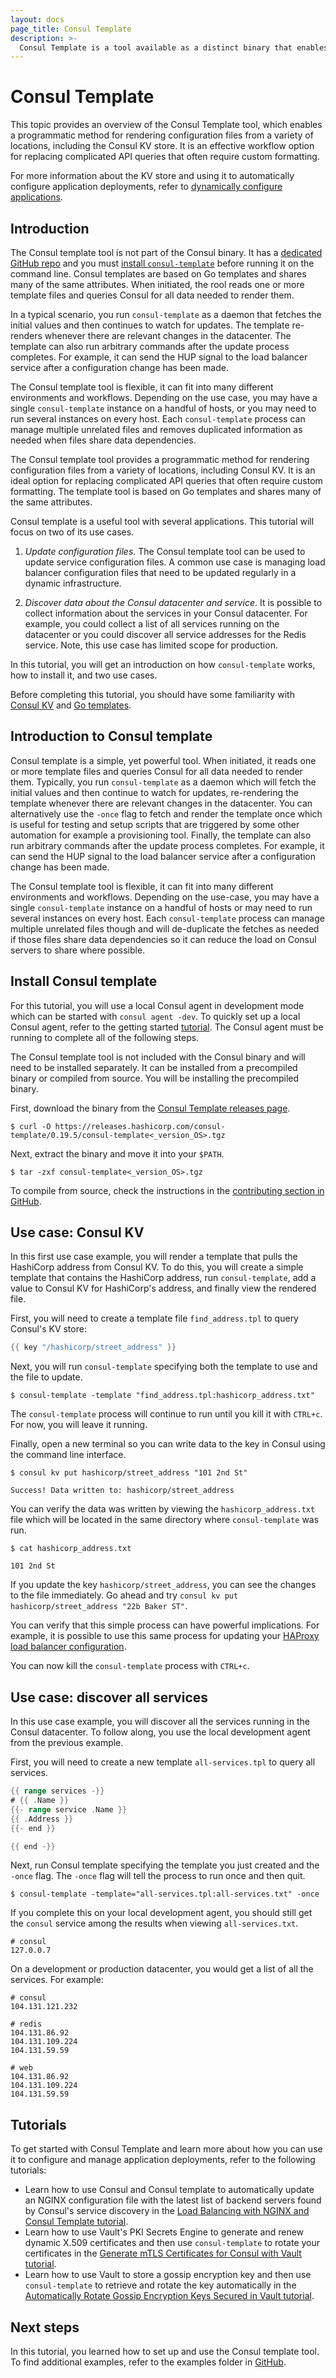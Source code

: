 ```yaml
---
layout: docs
page_title: Consul Template
description: >-
  Consul Template is a tool available as a distinct binary that enables dynamic application configuration and secrets rotation for Consul deployments based on Go templates.
---
```


# Consul Template

This topic provides an overview of the Consul Template tool, which enables a programmatic method for rendering configuration files from a variety of locations, including the Consul KV store. It is an effective workflow option for replacing complicated API queries that often require custom formatting.

For more information about the KV store and using it to automatically configure application deployments, refer to [dynamically configure applications](/consul/docs/dynamic-app/consul-template).

## Introduction

The Consul template tool is not part of the Consul binary. It has a [dedicated GitHub repo](https://github.com/hashicorp/consul-template) and you must [install `consul-template`](https://github.com/hashicorp/consul-template#installation) before running it on the command line. Consul templates are based on Go templates and shares many of the same attributes. When initiated, the rool reads one or more template files and queries Consul for all data needed to render them.

In a typical scenario, you run `consul-template` as a daemon that fetches the initial values and then continues to watch for updates. The template re-renders whenever there are relevant changes in the datacenter. The template can also run arbitrary commands after the update process completes. For example, it can send the HUP signal to the load balancer service after a configuration change has been made.

The Consul template tool is flexible, it can fit into many different environments and workflows. Depending on the use case, you may have a single `consul-template` instance on a handful of hosts, or you may need to run several instances on every host. Each `consul-template` process can manage multiple unrelated files and removes duplicated information as needed when files share data dependencies.

The Consul template tool provides a programmatic method for rendering 
configuration files from a variety of locations, including Consul KV. It is an 
ideal option for replacing complicated API queries that often require custom 
formatting.
The template tool is based on Go templates and shares many of the same attributes.

Consul template is a useful tool with several applications. This tutorial will 
focus on two of its use cases.

1. _Update configuration files_. The Consul template tool can be used
   to update service configuration files. A common use case is managing load
   balancer configuration files that need to be updated regularly in a dynamic
   infrastructure.

1. _Discover data about the Consul datacenter and service_. It is possible to collect
   information about the services in your Consul datacenter. For example, you could
   collect a list of all services running on the datacenter or you could discover all
   service addresses for the Redis service. Note, this use case has limited
   scope for production.

In this tutorial, you will get an introduction on how `consul-template` works,
how to install it, and two use cases.

Before completing this tutorial, you should have some familiarity with
[Consul KV](/consul/tutorials/interactive/get-started-key-value-store)
and [Go templates](https://golang.org/pkg/text/template/).

## Introduction to Consul template

Consul template is a simple, yet powerful tool. When initiated, it reads one or 
more template files and queries Consul for all data needed to render them. 
Typically, you run `consul-template` as a daemon which will fetch the initial 
values and then continue to watch for updates, re-rendering the template 
whenever there are relevant changes in the datacenter. You can alternatively use 
the `-once` flag to fetch and render the template once which is useful for 
testing and setup scripts that are triggered by some other automation for 
example a provisioning tool. Finally, the template can also run arbitrary 
commands after the update process completes. For example, it can send the HUP 
signal to the load balancer service after a configuration change has been made.

The Consul template tool is flexible, it can fit into many different 
environments and workflows. Depending on the use-case, you may have a single 
`consul-template` instance on a handful of hosts or may need to run several 
instances on every host. Each `consul-template` process can manage multiple 
unrelated files though and will de-duplicate the fetches as needed if those 
files share data dependencies so it can reduce the load on Consul servers to 
share where possible.

## Install Consul template

For this tutorial, you will use a local Consul agent in development mode which 
can be started with `consul agent -dev`. To quickly set up a local Consul agent, 
refer to the getting started [tutorial](/consul/tutorials/get-started-vms/virtual-machine-gs-deploy). 
The Consul agent must be running to complete all of the following steps.

The Consul template tool is not included with the Consul binary and will need to 
be installed separately. It can be installed from a precompiled binary or 
compiled from source. You will be installing the precompiled binary.

First, download the binary from the 
[Consul Template releases page](https://releases.hashicorp.com/consul-template/).

```shell-session
$ curl -O https://releases.hashicorp.com/consul-template/0.19.5/consul-template<_version_OS>.tgz
```

Next, extract the binary and move it into your `$PATH`.

```shell-session
$ tar -zxf consul-template<_version_OS>.tgz
```

To compile from source, check the instructions in the
[contributing section in GitHub](https://github.com/hashicorp/consul-template#contributing).

## Use case: Consul KV

In this first use case example, you will render a template that pulls the 
HashiCorp address from Consul KV. To do this, you will create a simple template 
that contains the HashiCorp address, run `consul-template`, add a value to 
Consul KV for HashiCorp's address, and finally view the rendered file.

First, you will need to create a template file `find_address.tpl` to query
Consul's KV store:

<CodeBlockConfig filename="find_address.tpl">

```go
{{ key "/hashicorp/street_address" }}
```

</CodeBlockConfig>

Next, you will run `consul-template` specifying both the template to use and the 
file to update.

```shell-session
$ consul-template -template "find_address.tpl:hashicorp_address.txt"
```

The `consul-template` process will continue to run until you kill it with 
`CTRL+c`. For now, you will leave it running.

Finally, open a new terminal so you can write data to the key in Consul using 
the command line interface.

```shell-session
$ consul kv put hashicorp/street_address "101 2nd St"

Success! Data written to: hashicorp/street_address
```

You can verify the data was written by viewing the `hashicorp_address.txt` file 
which will be located in the same directory where `consul-template` was run.

```shell-session
$ cat hashicorp_address.txt

101 2nd St
```

If you update the key `hashicorp/street_address`, you can see the changes to the 
file immediately. Go ahead and try `consul kv put hashicorp/street_address "22b Baker ST"`.

You can verify that this simple process can have powerful implications. For 
example, it is possible to use this same process for updating your 
[HAProxy load balancer configuration](https://github.com/hashicorp/consul-template/blob/master/examples/haproxy.md).

You can now kill the `consul-template` process with `CTRL+c`.

## Use case: discover all services

In this use case example, you will discover all the services running in the 
Consul datacenter. To follow along, you use the local development agent from the 
previous example.

First, you will need to create a new template `all-services.tpl` to query all 
services.

<CodeBlockConfig filename="all-services.tpl">

```go
{{ range services -}}
# {{ .Name }}
{{- range service .Name }}
{{ .Address }}
{{- end }}

{{ end -}}
```

</CodeBlockConfig>

Next, run Consul template specifying the template you just created and the 
`-once` flag. The `-once` flag will tell the process to run once and then quit.

```shell-session
$ consul-template -template="all-services.tpl:all-services.txt" -once
```

If you complete this on your local development agent, you should still get the 
`consul` service among the results when viewing `all-services.txt`.

```plaintext hideClipboard
# consul
127.0.0.7
```

On a development or production datacenter, you would get a list of all the services.
For example:

```plaintext hideClipboard
# consul
104.131.121.232

# redis
104.131.86.92
104.131.109.224
104.131.59.59

# web
104.131.86.92
104.131.109.224
104.131.59.59
```

## Tutorials

To get started with Consul Template and learn more about how you can use it to configure and manage application deployments, refer to the following tutorials:

-  Learn how to use Consul and Consul template to automatically update an NGINX configuration file with the latest list of backend servers found by Consul's service discovery in the [Load Balancing with NGINX and Consul Template tutorial](/consul/tutorials/load-balancing/load-balancing-nginx).
-  Learn how to use Vault's PKI Secrets Engine to generate and renew dynamic X.509 certificates and then use `consul-template` to rotate your certificates in the [Generate mTLS Certificates for Consul with Vault tutorial](/consul/tutorials/vault-secure/vault-pki-consul-secure-tls).
-  Learn how to use Vault to store a gossip encryption key and then use `consul-template` to retrieve and rotate the key automatically in the [Automatically Rotate Gossip Encryption Keys Secured in Vault tutorial](/consul/tutorials/vault-secure/vault-kv-consul-secure-gossip).

## Next steps

In this tutorial, you learned how to set up and use the Consul template tool.
To find additional examples, refer to the examples folder
in [GitHub](https://github.com/hashicorp/consul-template/tree/master/examples).